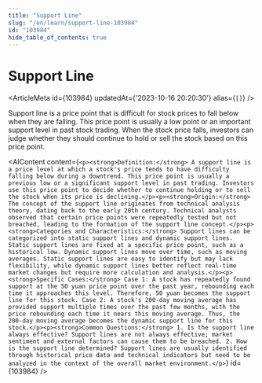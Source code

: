 ```yaml
---
title: "Support Line"
slug: "/en/learn/support-line-103984"
id: "103984"
hide_table_of_contents: true
---
```



# Support Line

<ArticleMeta id={103984} updatedAt={'2023-10-16 20:20:30'} alias={`[]`} />
<div className='border-solid border-b border-t-0 my-4 border-[var(--ifm-color-gray-300)]' />

Support line is a price point that is difficult for stock prices to fall below when they are falling. This price point is usually a low point or an important support level in past stock trading. When the stock price falls, investors can judge whether they should continue to hold or sell the stock based on this price point.

<AIContent content={`<p><strong>Definition:</strong> A support line is a price level at which a stock's price tends to have difficulty falling below during a downtrend. This price point is usually a previous low or a significant support level in past trading. Investors use this price point to decide whether to continue holding or to sell the stock when its price is declining.</p><p><strong>Origin:</strong> The concept of the support line originates from technical analysis theory, dating back to the early 20th century. Technical analysts observed that certain price points were repeatedly tested but not breached, leading to the formation of the support line concept.</p><p><strong>Categories and Characteristics:</strong> Support lines can be categorized into static support lines and dynamic support lines. Static support lines are fixed at a specific price point, such as a historical low. Dynamic support lines move over time, such as moving averages. Static support lines are easy to identify but may lack flexibility, while dynamic support lines better reflect real-time market changes but require more calculation and analysis.</p><p><strong>Specific Cases:</strong> Case 1: A stock has repeatedly found support at the 50 yuan price point over the past year, rebounding each time it approaches this level. Therefore, 50 yuan becomes the support line for this stock. Case 2: A stock's 200-day moving average has provided support multiple times over the past few months, with the price rebounding each time it nears this moving average. Thus, the 200-day moving average becomes the dynamic support line for this stock.</p><p><strong>Common Questions:</strong> 1. Is the support line always effective? Support lines are not always effective; market sentiment and external factors can cause them to be breached. 2. How is the support line determined? Support lines are usually identified through historical price data and technical indicators but need to be analyzed in the context of the overall market environment.</p>`} id={103984} />
